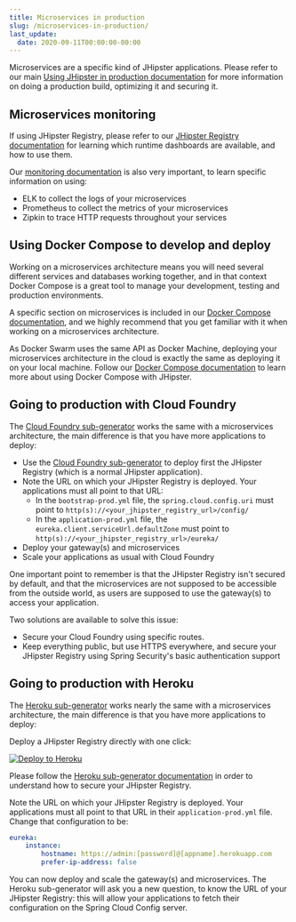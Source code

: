 ```yaml
---
title: Microservices in production
slug: /microservices-in-production/
last_update:
  date: 2020-09-11T00:00:00-00:00
---
```


Microservices are a specific kind of JHipster applications. Please refer to our main [Using JHipster in production documentation](/production) for more information on doing a production build, optimizing it and securing it.


## Microservices monitoring

If using JHipster Registry, please refer to our [JHipster Registry documentation](/jhipster-registry) for learning which runtime dashboards are available, and how to use them.

Our [monitoring documentation](/monitoring) is also very important, to learn specific information on using:

- ELK to collect the logs of your microservices
- Prometheus to collect the metrics of your microservices
- Zipkin to trace HTTP requests throughout your services


## Using Docker Compose to develop and deploy

Working on a microservices architecture means you will need several different services and databases working together, and in that context Docker Compose is a great tool to manage your development, testing and production environments.

A specific section on microservices is included in our [Docker Compose documentation](/docker-compose#microservices), and we highly recommend that you get familiar with it when working on a microservices architecture.

As Docker Swarm uses the same API as Docker Machine, deploying your microservices architecture in the cloud is exactly the same as deploying it on your local machine. Follow our [Docker Compose documentation](/docker-compose) to learn more about using Docker Compose with JHipster.


## Going to production with Cloud Foundry

The [Cloud Foundry sub-generator](/cloudfoundry) works the same with a microservices architecture, the main difference is that you have more applications to deploy:

- Use the [Cloud Foundry sub-generator](/cloudfoundry) to deploy first the JHipster Registry (which is a normal JHipster application).
- Note the URL on which your JHipster Registry is deployed. Your applications must all point to that URL:
  - In the `bootstrap-prod.yml` file, the `spring.cloud.config.uri` must point to `http(s)://<your_jhipster_registry_url>/config/`
  - In the `application-prod.yml` file, the `eureka.client.serviceUrl.defaultZone` must point to `http(s)://<your_jhipster_registry_url>/eureka/`
- Deploy your gateway(s) and microservices
- Scale your applications as usual with Cloud Foundry

One important point to remember is that the JHipster Registry isn't secured by default, and that the microservices are not supposed to be accessible from the outside world, as users are supposed to use the gateway(s) to access your application.

Two solutions are available to solve this issue:

- Secure your Cloud Foundry using specific routes.
- Keep everything public, but use HTTPS everywhere, and secure your JHipster Registry using Spring Security's basic authentication support


## Going to production with Heroku

The [Heroku sub-generator](/heroku) works nearly the same with a microservices architecture, the main difference is that you have more applications to deploy:

Deploy a JHipster Registry directly with one click:

[![Deploy to Heroku](https://camo.githubusercontent.com/c0824806f5221ebb7d25e559568582dd39dd1170/68747470733a2f2f7777772e6865726f6b7563646e2e636f6d2f6465706c6f792f627574746f6e2e706e67)](https://dashboard.heroku.com/new?&template=https%3A%2F%2Fgithub.com%2Fjhipster%2Fjhipster-registry)

Please follow the [Heroku sub-generator documentation](/heroku) in order to understand how to secure your JHipster Registry.

Note the URL on which your JHipster Registry is deployed. Your applications must all point to that URL in their `application-prod.yml` file. Change that configuration to be:

```yaml
eureka:
    instance:
        hostname: https://admin:[password]@[appname].herokuapp.com
        prefer-ip-address: false
```

You can now deploy and scale the gateway(s) and microservices. The Heroku sub-generator will ask you a new question, to know the URL of your JHipster Registry: this will allow your applications to fetch their configuration on the Spring Cloud Config server.
